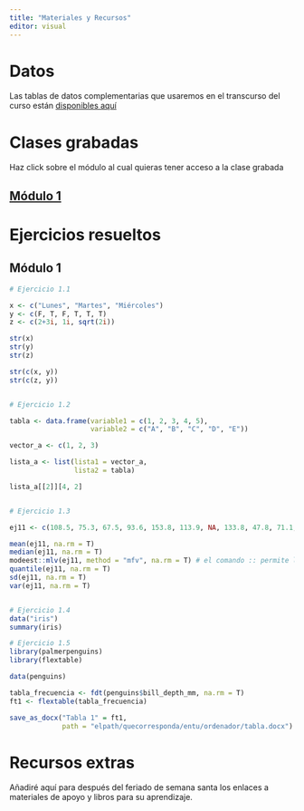 ---
title: "Materiales y Recursos"
editor: visual
---

# Datos

Las tablas de datos complementarias que usaremos en el transcurso del curso están [disponibles aquí](https://drive.google.com/file/d/1hy542F5j9OsucWlr8m_R9OaX4lRdDTc1/view?usp=share_link){target="_blank"}


# Clases grabadas

Haz click sobre el módulo al cual quieras tener acceso a la clase grabada

## [Módulo 1](https://uceedu-my.sharepoint.com/personal/anbeltran_uce_edu_ec/_layouts/15/onedrive.aspx?id=%2Fpersonal%2Fanbeltran%5Fuce%5Fedu%5Fec%2FDocuments%2FUCE%2FEstad%C3%ADstica%20aplicada%20en%20R&ga=1){target="_blank"}

# Ejercicios resueltos

## Módulo 1

```{r echo=T, eval=F}
# Ejercicio 1.1

x <- c("Lunes", "Martes", "Miércoles")
y <- c(F, T, F, T, T, T)
z <- c(2+3i, 1i, sqrt(2i))

str(x)
str(y)
str(z)

str(c(x, y))
str(c(z, y))


# Ejercicio 1.2

tabla <- data.frame(variable1 = c(1, 2, 3, 4, 5),
                    variable2 = c("A", "B", "C", "D", "E"))

vector_a <- c(1, 2, 3)

lista_a <- list(lista1 = vector_a,
                lista2 = tabla)

lista_a[[2]][4, 2]


# Ejercicio 1.3

ej11 <- c(108.5, 75.3, 67.5, 93.6, 153.8, 113.9, NA, 133.8, 47.8, 71.1, NA)

mean(ej11, na.rm = T)
median(ej11, na.rm = T)
modeest::mlv(ej11, method = "mfv", na.rm = T) # el comando :: permite llamar rápidamente funciones específicas de una lib.
quantile(ej11, na.rm = T)
sd(ej11, na.rm = T)
var(ej11, na.rm = T)


# Ejercicio 1.4
data("iris")
summary(iris)

# Ejercicio 1.5
library(palmerpenguins)
library(flextable)

data(penguins)

tabla_frecuencia <- fdt(penguins$bill_depth_mm, na.rm = T)
ft1 <- flextable(tabla_frecuencia)

save_as_docx("Tabla 1" = ft1,
             path = "elpath/quecorresponda/entu/ordenador/tabla.docx")
```
# Recursos extras

Añadiré aquí para después del feriado de semana santa los enlaces a materiales de apoyo y libros para su aprendizaje.

